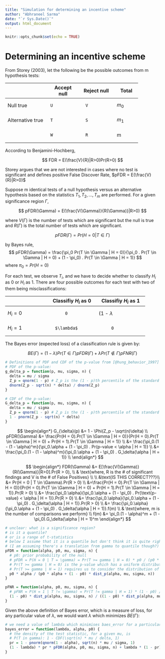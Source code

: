 ```yaml
---
title: "Simulation for determining an incentive scheme"
author: "Abhraneel Sarma"
date: "`r Sys.Date()`"
output: html_document
---
```


```r
knitr::opts_chunk$set(echo = TRUE)
```

# Determining an incentive scheme

From Storey (2003), let the following be the possible outcomes from m hypothesis tests:

+-------------------+-------------+----------------+----------+
|                   | Accept null | Reject null    |  Total   |
+===================+=============+================+==========+
| Null true         |     U       |       V        |  $m_{0}$ |
+-------------------+-------------+----------------+----------+
| Alternative true  |     T       |       S        |  $m_{1}$ |
+-------------------+-------------+----------------+----------+
|                   |     W       |       R        |    m     |
+-------------------+-------------+----------------+----------+
      
According to Benjamini-Hochberg, 

$$
FDR = E(\frac{V}{R}|R>0)Pr(R>0)
$$


Storey argues that we are not interested in cases where no test is significant and defines positive False Discover Rate, $pFDR = E(\frac{V}{R}|R>0)$

Suppose m identical tests of a null hypothesis versus an alternative hypothesis based on the statistics $T_1,T_2,...,T_m$ are performed. For a given significance region $\Gamma,$

$$
pFDR(\Gamma) = E(\frac{V(\Gamma)}{R(\Gamma)}|R>0)
$$

where $V(\Gamma)$ is the number of tests which are significant but the null is true and $R(\Gamma)$ is the total number of tests which are significant.

$$
pFDR(\Gamma) = Pr(H = 0|T \in \Gamma)
$$

by Bayes rule, 
$$
pFDR(\Gamma) = \frac{\pi_0 Pr(T \in \Gamma | H = 0)}{\pi_0 . Pr(T \in \Gamma | H = 0) + (1 - \pi_0) . Pr(T \in \Gamma | H = 1)}
$$ 
where $\pi_0 = Pr(H = 0)$

For each test, we observe $T_i$, and we have to decide whether to classify $H_i$ as 0 or $H_i$ as 1. There are four possible outcomes for each test with two of them being misclassifications:

+-------------------+----------------------+----------------------+
|                   | Classifiy $H_i$ as 0 | Classifiy $H_i$ as 1 |
+===================+======================+======================+
| $H_i = 0$         |           0          |   (1 - $\lambda$     |
+-------------------+----------------------+----------------------+
| $H_i = 1$         |       $\lambda$      |          0           |
+-------------------+----------------------+----------------------+

The Bayes error (expected loss) of a classification rule is given by:

$$
BE(\Gamma) = (1 - \lambda)Pr(T \in \Gamma)pFDR(\Gamma) + \lambda Pr(T \not\in \Gamma)pFNR(\Gamma)
$$
```r
# Definitions of PDF and CDF of the p-value from [@hung_behavior_1997]
# PDF of the p-value:
g_delta_p = function(p, mu, sigma, n) {
  delta = mu / sigma
  Z_p = qnorm(1 - p) # Z_p is the (1 - p)th percentile of the standard Gaussian distribution
  dnorm(Z_p - sqrt(n) * delta) / dnorm(Z_p)
}

# CDF of the p-value:
G_delta_p = function(p, mu, sigma, n) {
  delta = mu / sigma
  Z_p = qnorm(1 - p) # Z_p is the (1 - p)th percentile of the standard Gaussian distribution
  1 - pnorm(Z_p - sqrt(n) * delta)
}
```


$$
\begin{align*}
G_{\delta}(p) &= 1 - \Phi(Z_p - \sqrt(n)\delta) \\
pFDR(\Gamma) &= \frac{Pr(H = 0).Pr(T \in \Gamma | H = 0)}{Pr(H = 0).Pr(T \in \Gamma | H = 0) + Pr(H = 1).Pr(T \in \Gamma | H = 1)} \\
&= \frac{\pi_0.(1 - (1 - \alpha)^m}{\pi_0.\alpha + (1 - \pi_0) . Pr(p-value < \alpha | H = 1)} \\
&= \frac{\pi_0.(1 - (1 - \alpha)^m}{\pi_0.\alpha + (1 - \pi_0) . G_\delta(\alpha | H = 1)} \\
\end{align*}
$$

$$
\begin{align*}
FDR(\Gamma) &= E[\frac{V(\Gamma)}{R(\Gamma)}|R>0].Pr(R > 0), \\
& \text{where, R is the # of significant findings and V is the # of False Positives} \\ 
\\
&\text{IS THIS CORRECT???}\\
&= Pr(H = 0 | T \in \Gamma).Pr(R > 0) \\
&=\frac{Pr(H = 0).Pr(T \in \Gamma | H = 0)}{Pr(H = 0).Pr(T \in \Gamma | H = 0) + Pr(H = 1).Pr(T \in \Gamma | H = 1)}.Pr(R > 0) \\
&= \frac{\pi_0.\alpha}{\pi_0.\alpha + (1 - \pi_0) . Pr(\text{p-value} < \alpha | H = 1)}.Pr(R > 0) \\
&= \frac{\pi_0.\alpha}{\pi_0.\alpha + (1 - \pi_0) . G_\delta(\alpha | H = 1)}.Pr(R > 0) \\
&= \frac{\pi_0.\alpha}{\pi_0.\alpha + (1 - \pi_0) . G_\delta(\alpha | H = 1)}.f(m) \\
& \text{where, m is the number of comparisons we perform} \\ 
f(m) &= \pi_0.(1 - \alpha)^m + (1 - \pi_0).G_\delta(\alpha | H = 1)^m
\end{align*}
$$
```r
# unclear: what is a significance region?
# is it a quantile?
# or is a range of t-statistics
# below I assume that it is a quantile but don't think it is quite right
# (I am assuming there's a translation from gamma to quantile though?)
pFDR = function(alpha, p0, mu, sigma, n) {
  # p0: prior probability of the null
  # pFDR = P(H = 0 | T = \gamma) = Pr(T >= gamma | H = 0) * p0 / (p0 * Pr(T >= gamma | H = 0) + (1 - p0) * Pr(T >= gamma | H = 1))
  # Pr(T >= gamma | H = 0) is the p-value which has a uniform distribution over [0, 1] when the null is true
  # Pr(T >= gamma | H = 1) requires us to consider the distribution of the p-value when the null is false
  p0 * alpha / (p0 * alpha + (1 - p0) * dist_p(alpha, mu, sigma, n))
}

pFNR = function(alpha, p0, mu, sigma, n) {
  # pFNR = P(H = 1 | T != \gamma) = Pr(T != gamma | H = 1) * (1 - p0) / ((1 - p0) * Pr(T != gamma | H = 1) + p0 * Pr(T != gamma | H = 0))
  (1 - p0) * dist_p(alpha, mu, sigma, n) / ((1 - p0) * dist_p(alpha, mu, sigma, n) + p0 * (1 - alpha))
}
```

Given the above definition of Bayes error, which is a measure of loss, for any particular value of $\lambda$, we would want $\lambda$ which minimizes $BE(\Gamma)$:

```r
# we need a value of lambda which minimises baes_error for a particular value of alpha integrated over all values of p0
bayes_error = function(lambda, alpha, p0) {
  # the density of the test statistic, for a given mu, is
  # P(T in gamma): 1 - CDF(\sqrt(n) * mu / delta, 1)
  pr = 1 - pnorm(qnorm(1 - alpha), sqrt(n) * mu / sigma, 1)
  (1 - lambda) * pr * pFDR(alpha, p0, mu, sigma, n) + lambda * (1 - pr) * pFNR(alpha, (1 - p0), mu, sigma, n)
}
```

